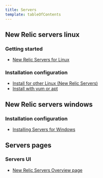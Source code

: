 ```yaml
---
title: Servers
template: tableOfContents
---
```


## New Relic servers linux

### Getting started

* [New Relic Servers for Linux](/docs/servers/new-relic-servers-linux/getting-started/new-relic-servers-linux)

### Installation configuration

* [Install for other Linux (New Relic Servers)](/docs/servers/new-relic-servers-linux/installation-configuration/install-other-linux-new-relic-servers)
* [Install with yum or apt](/docs/servers/new-relic-servers-linux/installation-configuration/install-ubuntu-debian-new-relic-servers)

## New Relic servers windows

### Installation configuration

* [Installing Servers for Windows](/docs/servers/new-relic-servers-windows/installation-configuration/installing-servers-windows)

## Servers pages

### Servers UI

* [New Relic Servers Overview page](/docs/servers/servers-pages/servers-ui/new-relic-servers-overview-page)
